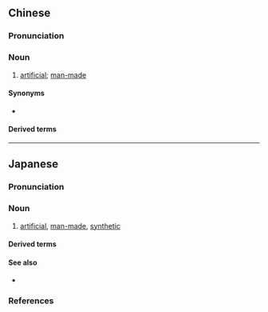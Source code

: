 ==Chinese==
{{zh-forms}}

===Pronunciation===
{{zh-pron
|m=rénzào
|c=jan4 zou6
|mn=qz:lîn-chǒ/tp,xm:lîn-chō/kh,zz:jîn-chō
|cat=n
}}

===Noun===
{{zh-noun}}

# {{lb|zh|attributive}} [[artificial]]; [[man-made]]

====Synonyms====
* {{zh-l|人工}}

====Derived terms====
{{zh-der|人造革|人造毛|人造棉|人造奶油|人造石油|人造絲|人造土|人造衛星|人造纖維|人造行星|人造黃油}}

{{zh-cat|Elementary}}

----

==Japanese==
{{ja-kanjitab|じん|ぞう|yomi=o}}

===Pronunciation===
{{ja-pron|yomi=o|じんぞう|acc=0|acc_ref=DJR,NHK}}

===Noun===
{{ja-noun|じんぞう|hhira=じんざう}}

# [[artificial]], [[man-made]], [[synthetic]]

====Derived terms====
{{der3|ja|{{ja-r|人造藍|じんぞう あい}}
|{{ja-r|人造絹糸|じんぞう けんし|[[rayon]]}}
|{{ja-r|人造湖|じんぞうこ}}
|{{ja-r|人造ゴム|じんぞう ゴム}}
|{{ja-r|人造石|じんぞうせき}}
|{{ja-r|人造石油|じんぞう せきゆ}}
|{{ja-r|人造繊維|じんぞう せんい}}
|{{ja-r|人造染料|じんぞう せんりょう}}
|{{ja-r|人造大理石|じんぞう だいりせき}}
|{{ja-r|人造人間|じんぞう にんげん}}
|{{ja-r|人造バター|じんぞう バター}}
|{{ja-r|人造肥料|じんぞう ひりょう}}
|{{ja-r|人造米|じんぞうまい}}
}}

====See also====
* {{ja-r|人工|じんこう}}

===References===
<references/>